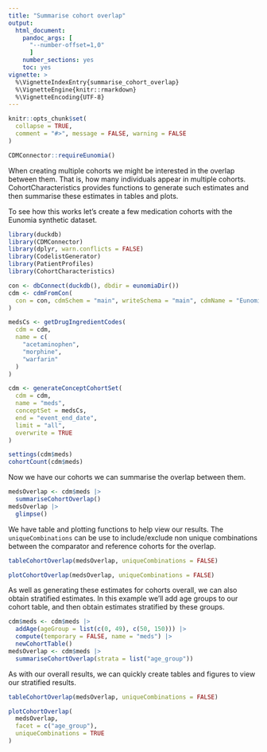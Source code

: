 ```yaml
---
title: "Summarise cohort overlap"
output: 
  html_document:
    pandoc_args: [
      "--number-offset=1,0"
      ]
    number_sections: yes
    toc: yes
vignette: >
  %\VignetteIndexEntry{summarise_cohort_overlap}
  %\VignetteEngine{knitr::rmarkdown}
  %\VignetteEncoding{UTF-8}
---
```

  
```r
knitr::opts_chunk$set(
  collapse = TRUE,
  comment = "#>", message = FALSE, warning = FALSE
)

CDMConnector::requireEunomia()
```
  
When creating multiple cohorts we might be interested in the overlap between them. That is, how many individuals appear in multiple cohorts. CohortCharacteristics provides functions to generate such estimates and then summarise these estimates in tables and plots.

To see how this works let's create a few medication cohorts with the Eunomia synthetic dataset.

```r
library(duckdb)
library(CDMConnector)
library(dplyr, warn.conflicts = FALSE)
library(CodelistGenerator)
library(PatientProfiles)
library(CohortCharacteristics)

con <- dbConnect(duckdb(), dbdir = eunomiaDir())
cdm <- cdmFromCon(
  con = con, cdmSchem = "main", writeSchema = "main", cdmName = "Eunomia"
)

medsCs <- getDrugIngredientCodes(
  cdm = cdm,
  name = c(
    "acetaminophen",
    "morphine",
    "warfarin"
  )
)

cdm <- generateConceptCohortSet(
  cdm = cdm,
  name = "meds",
  conceptSet = medsCs,
  end = "event_end_date",
  limit = "all",
  overwrite = TRUE
)

settings(cdm$meds)
cohortCount(cdm$meds)
```

Now we have our cohorts we can summarise the overlap between them.

```r
medsOverlap <- cdm$meds |>
  summariseCohortOverlap()
medsOverlap |>
  glimpse()
```

We have table and plotting functions to help view our results. The `uniqueCombinations` can be use to include/exclude non unique combinations between the comparator and reference cohorts for the overlap.

```r
tableCohortOverlap(medsOverlap, uniqueCombinations = FALSE)
```

```r
plotCohortOverlap(medsOverlap, uniqueCombinations = FALSE)
```

As well as generating these estimates for cohorts overall, we can also obtain stratified estimates. In this example we'll add age groups to our cohort table, and then obtain estimates stratified by these groups.
```r
cdm$meds <- cdm$meds |>
  addAge(ageGroup = list(c(0, 49), c(50, 150))) |>
  compute(temporary = FALSE, name = "meds") |>
  newCohortTable()
medsOverlap <- cdm$meds |>
  summariseCohortOverlap(strata = list("age_group"))
```

As with our overall results, we can quickly create tables and figures to view our stratified results.
```r
tableCohortOverlap(medsOverlap, uniqueCombinations = FALSE)
```

```r
plotCohortOverlap(
  medsOverlap,
  facet = c("age_group"),
  uniqueCombinations = TRUE
)
```

